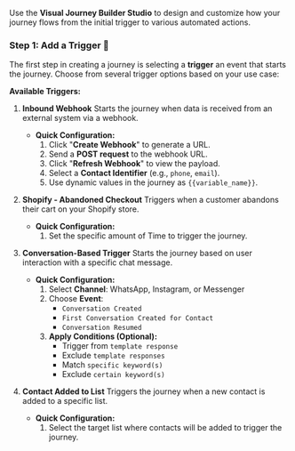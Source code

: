 Use the **Visual Journey Builder Studio** to design and customize how your journey flows from the initial trigger to various automated actions.

### **Step 1: Add a Trigger 🔔**

The first step in creating a journey is selecting a **trigger** an event that starts the journey. Choose from several trigger options based on your use case:

**Available Triggers:**

1. **Inbound Webhook**
    Starts the journey when data is received from an external system via a webhook.
    * **Quick Configuration:**
        1.  Click "**Create Webhook**" to generate a URL.
        2.  Send a **POST request** to the webhook URL.
        3.  Click "**Refresh Webhook**" to view the payload.
        4.  Select a **Contact Identifier** (e.g., `phone`, `email`).
        5.  Use dynamic values in the journey as `{{variable_name}}`.

2. **Shopify - Abandoned Checkout**
    Triggers when a customer abandons their cart on your Shopify store.
    * **Quick Configuration:**
        1.  Set the specific amount of Time to trigger the journey.

3. **Conversation-Based Trigger**
    Starts the journey based on user interaction with a specific chat message.
    * **Quick Configuration:**
        1.  Select **Channel**: WhatsApp, Instagram, or Messenger
        2.  Choose **Event**:
            * `Conversation Created`
            * `First Conversation Created for Contact`
            * `Conversation Resumed`
        3.  **Apply Conditions (Optional):**
            * Trigger from `template response`
            * Exclude `template responses`
            * Match `specific keyword(s)`
            * Exclude `certain keyword(s)`

4. **Contact Added to List**
    Triggers the journey when a new contact is added to a specific list.
    * **Quick Configuration:**
        1.  Select the target list where contacts will be added to trigger the journey.